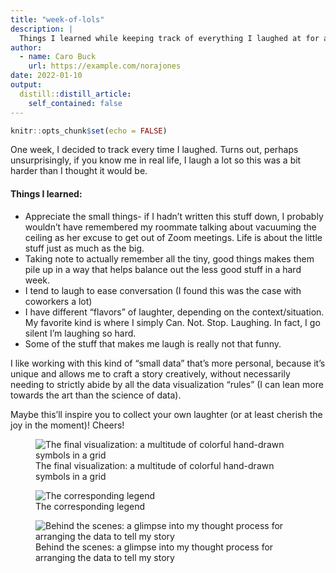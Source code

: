 ```yaml
---
title: "week-of-lols"
description: |
  Things I learned while keeping track of everything I laughed at for a week.
author:
  - name: Caro Buck
    url: https://example.com/norajones
date: 2022-01-10
output:
  distill::distill_article:
    self_contained: false
---
```



```r
knitr::opts_chunk$set(echo = FALSE)
```

One week, I decided to track every time I laughed. Turns out, perhaps unsurprisingly, if you know me in real life, I laugh a lot so this was a bit harder than I thought it would be.

#### Things I learned: 

* Appreciate the small things- if I hadn't written this stuff down, I probably wouldn't have remembered my roommate talking about vacuuming the ceiling as her excuse to get out of Zoom meetings. Life is about the little stuff just as much as the big. 
* Taking note to actually remember all the tiny, good things makes them pile up in a way that helps balance out the less good stuff in a hard week. 
* I tend to laugh to ease conversation (I found this was the case with coworkers a lot)
* I have different "flavors" of laughter, depending on the context/situation. My favorite kind is where I simply Can. Not. Stop. Laughing. In fact, I go silent I'm laughing so hard.
* Some of the stuff that makes me laugh is really not that funny. 

I like working with this kind of "small data" that's more personal, because it's unique and allows me to craft a story creatively, without necessarily needing to strictly abide by all the data visualization "rules" (I can lean more towards the art than the science of data).

Maybe this'll inspire you to collect your own laughter (or at least cherish the joy in the moment)! Cheers!

![The final visualization: a multitude of colorful hand-drawn symbols in a grid](lol_viz.jpg)

![The corresponding legend](lol_legend.jpg)

![Behind the scenes: a glimpse into my thought process for arranging the data to tell my story](lol_bts.jpg)
